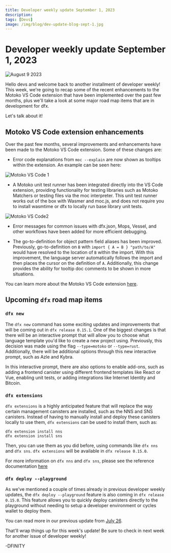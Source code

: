 ```yaml
---
title: Developer weekly update September 1, 2023
description: 
tags: [Devs]
image: /img/blog/dev-update-blog-sept-1.jpg
---
```


# Developer weekly update September 1, 2023

![August 9 2023](../../static/img/blog/dev-update-blog-sept-1.jpg)

Hello devs and welcome back to another installment of developer weekly! This week, we're going to recap some of the recent enhancements to the Motoko VS Code extension that have been implemented over the past few months, plus we'll take a look at some major road map items that are in development for dfx. 

Let's talk about it! 

## Motoko VS Code extension enhancements 

Over the past few months, several improvements and enhancements have been made to the Motoko VS Code extension. Some of these changes are:

- Error code explanations from `moc --explain` are now shown as tooltips within the extension. An example can be seen here:

![Motoko VS Code 1](../../static/img/blog/motoko-vs-code-1.jpg)

- A Motoko unit test runner has been integrated directly into the VS Code extension, providing functionality for testing libraries such as Motoko Matchers or testing files via the moc interpreter. This unit test runner works out of the box with Wasmer and moc.js, and does not require you to install wasmtime or dfx to locally run base library unit tests. 

![Motoko VS Code2 ](../../static/img/blog/motoko-vs-code-2.jpg)

- Error messages for common issues with dfx.json, Mops, Vessel, and other workflows have been added for more efficient debugging. 

- The go-to-definition for object pattern field aliases has been improved. Previously, go-to-definition on `B` with `import { A = B } "path/to/A"` would have resolved to the location of `B` within the import. With this improvement, the language server automatically follows the import and then places the cursor on the definition of `A`. Additionally, this change provides the ability for tooltip doc comments to be shown in more situations. 

You can learn more about the Motoko VS Code extension [here](../../docs/developer-docs/setup/vs-code.md).

## Upcoming `dfx` road map items

### `dfx new`

The `dfx new` command has some exciting updates and improvements that will be coming out in `dfx release 0.15.1`. One of the biggest changes is that there will be an interactive prompt that will allow you to choose what language template you'd like to create a new project using. Previously, this decision was made using the flag `--type=motoko` or `--type=rust`. Additionally, there will be additional options through this new interactive prompt, such as Azle and Kybra. 

In this interactive prompt, there are also options to enable add-ons, such as adding a frontend canister using different frontend templates like React or Vue, enabling unit tests, or adding integrations like Internet Identity and Bitcoin. 

### `dfx extensions`

`dfx extensions` is a highly anticipated feature that will replace the way certain management canisters are installed, such as the NNS and SNS canisters. Instead of having to manually install and deploy these canisters locally to use them, `dfx extensions` can be used to install them, such as:

```
dfx extension install nns
dfx extension install sns 
```

Then, you can use them as you did before, using commands like `dfx nns` and `dfx sns`. `dfx extensions` will be available in `dfx release 0.15.0`. 

For more information on `dfx nns` and `dfx sns`, please see the reference documentation [here](https://internetcomputer.org/docs/current/references/cli-reference/dfx-nns)

### `dfx deploy --playground` 

As we've mentioned a couple of times already in previous developer weekly updates, the `dfx deploy --playground` feature is also coming in `dfx release 0.15.0`. This feature allows you to quickly deploy canisters directly to the playground without needing to setup a developer environment or cycles wallet to deploy them. 

You can read more in our previous update from [July 26](2023-07-26-update.mdx).

That'll wrap things up for this week's update! Be sure to check in next week for another issue of developer weekly!

-DFINITY
